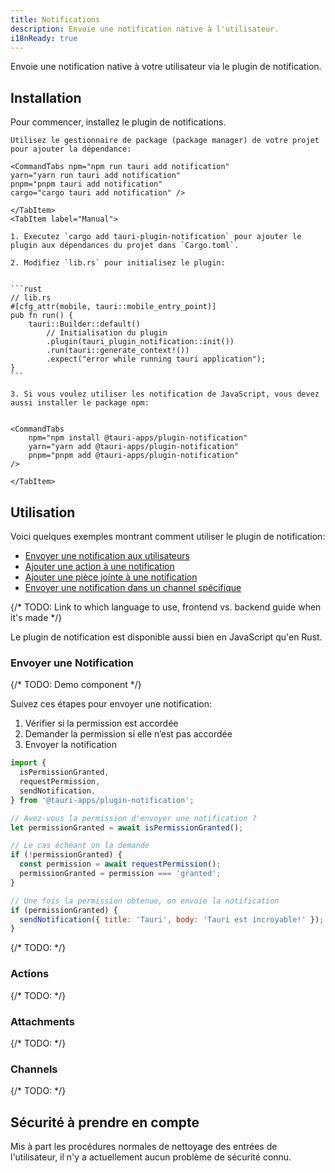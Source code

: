 ```yaml
---
title: Notifications
description: Envoie une notification native à l'utilisateur.
i18nReady: true
---
```



<PluginLinks plugin="notification" version="2.0.0-rc.0" />

Envoie une notification native à votre utilisateur via le plugin de notification.

## Installation

Pour commencer, installez le plugin de notifications.

<Tabs>
    <TabItem label="Automatic">

    Utilisez le gestionnaire de package (package manager) de votre projet pour ajouter la dépendance:

    <CommandTabs npm="npm run tauri add notification"
    yarn="yarn run tauri add notification"
    pnpm="pnpm tauri add notification"
    cargo="cargo tauri add notification" />

    </TabItem>
    <TabItem label="Manual">

    1. Executez `cargo add tauri-plugin-notification` pour ajouter le plugin aux dépendances du projet dans `Cargo.toml`.

    2. Modifiez `lib.rs` pour initialisez le plugin:


    ```rust
    // lib.rs
    #[cfg_attr(mobile, tauri::mobile_entry_point)]
    pub fn run() {
        tauri::Builder::default()
            // Initialisation du plugin
            .plugin(tauri_plugin_notification::init())
            .run(tauri::generate_context!())
            .expect("error while running tauri application");
    }
    ```

    3. Si vous voulez utiliser les notification de JavaScript, vous devez aussi installer le package npm:


    <CommandTabs
        npm="npm install @tauri-apps/plugin-notification"
        yarn="yarn add @tauri-apps/plugin-notification"
        pnpm="pnpm add @tauri-apps/plugin-notification"
    />

    </TabItem>

</Tabs>

## Utilisation

Voici quelques exemples montrant comment utiliser le plugin de notification:

- [Envoyer une notification aux utilisateurs](#envoyer-une-notification)
- [Ajouter une action à une notification](#actions)
- [Ajouter une pièce jointe à une notification](#attachments)
- [Envoyer une notification dans un channel spécifique](#channels)

{/* TODO: Link to which language to use, frontend vs. backend guide when it's made */}

Le plugin de notification est disponible aussi bien en JavaScript qu'en Rust.

### Envoyer une Notification

{/* TODO: Demo component */}

Suivez ces étapes pour envoyer une notification:

1. Vérifier si la permission est accordée
2. Demander la permission si elle n’est pas accordée
3. Envoyer la notification

<Tabs>
<TabItem label="JavaScript">

```javascript
import {
  isPermissionGranted,
  requestPermission,
  sendNotification,
} from '@tauri-apps/plugin-notification';

// Avez-vous la permission d'envoyer une notification ?
let permissionGranted = await isPermissionGranted();

// Le cas échéant on la demande
if (!permissionGranted) {
  const permission = await requestPermission();
  permissionGranted = permission === 'granted';
}

// Une fois la permission obtenue, on envoie la notification
if (permissionGranted) {
  sendNotification({ title: 'Tauri', body: 'Tauri est incroyable!' });
}
```

</TabItem>
<TabItem label="Rust">

{/* TODO: */}

<Stub />

</TabItem>
</Tabs>

### Actions

{/* TODO: */}

<Stub />

### Attachments

{/* TODO: */}

<Stub />

### Channels

{/* TODO: */}

<Stub />

## Sécurité à prendre en compte

Mis à part les procédures normales de nettoyage des entrées de l'utilisateur, il n'y a actuellement aucun problème de sécurité connu.
